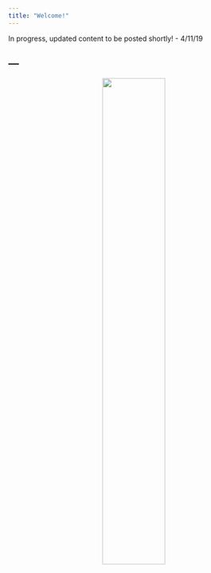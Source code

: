 ```yaml
---
title: "Welcome!"
---
```

In progress, updated content to be posted shortly! - 4/11/19

---
---

<center>
![](ggm2.png){
width=50% }
</center>



